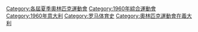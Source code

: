 {{catmore}}
{{Commonscat|1960 Summer Olympics}}

[[Category:各屆夏季奧林匹克運動會|Category:各屆夏季奧林匹克運動會]]
[[Category:1960年綜合運動會|Category:1960年綜合運動會]]
[[Category:1960年意大利|Category:1960年意大利]]
[[Category:罗马体育史|Category:罗马体育史]]
[[Category:奧林匹克運動會在義大利‎|Category:奧林匹克運動會在義大利‎]]